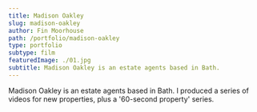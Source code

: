 ```yaml
---
title: Madison Oakley
slug: madison-oakley
author: Fin Moorhouse
path: /portfolio/madison-oakley
type: portfolio
subtype: film
featuredImage: ./01.jpg
subtitle: Madison Oakley is an estate agents based in Bath.
---
```


Madison Oakley is an estate agents based in Bath. I produced a series of videos for new properties, plus a '60-second property' series.
